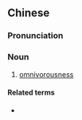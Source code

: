 {{also|杂食性}}
==Chinese==
{{zh-forms|s=杂食性}}

===Pronunciation===
{{zh-pron
|m=záshíxìng
|cat=n
}}

===Noun===
{{zh-noun}}

# [[omnivorousness]]

====Related terms====
* {{zh-l|雜食動物}}